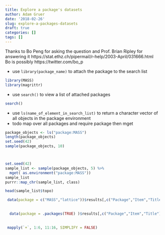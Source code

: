 ```yaml
---
title: Explore a package's datasets
author: Adam Gruer
date: '2018-02-26'
slug: explore-a-packages-datasets
draft: true
categories: []
tags: []
---
```


Thanks to Bo Peng for asking the question and Prof. Brian Ripley for answering it
https://stat.ethz.ch/pipermail/r-help/2003-April/031666.html
Bo is possibly https://twitter.com/bo_p

* use `library(package_name)` to attach the package to the search list

```r
library(MASS)
library(magrittr)
```
* use `search()` to view a list of attached packages
```r
search()
```


* use `ls(name_of_element_in_search_list)` to return a character vector of all objects in the package environment 
* todo map over all packages and require package then mget

```r


package_objects <- ls("package:MASS")
length(package_objects)
set.seed(42)
sample(package_objects, 10)



set.seed(42)
sample_list <- sample(package_objects, 5) %>%  
  mget( as.environment("package:MASS"))
sample_list
purrr::map_chr(sample_list, class) 

head(sample_list$topo)

 data(package = c("MASS","lattice"))$results[,c("Package","Item","Title")] %>% as.data.frame(stringsAsFactors = FALSE) %>% View()
 
 
  data(package = .packages(TRUE) )$results[,c("Package","Item","Title")] %>% as.data.frame(stringsAsFactors = FALSE) %>% View()
 
  
 mapply(`+`, 1:6, 11:16, SIMPLIFY = FALSE)








```


